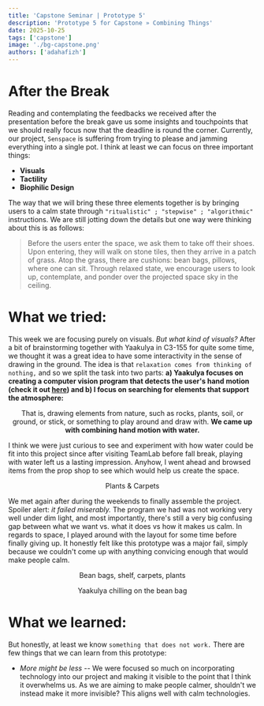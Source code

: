 ```yaml
---
title: 'Capstone Seminar | Prototype 5'
description: 'Prototype 5 for Capstone » Combining Things'
date: 2025-10-25
tags: ['capstone']
image: './bg-capstone.png'
authors: ['adahafizh']
---
```


# After the Break

Reading and contemplating the feedbacks we received after the presentation before the break gave us some insights and touchpoints that we should really focus now that the deadline is round the corner. Currently, our project, `Senspace` is suffering from trying to please and jamming everything into a single pot. I think at least we can focus on three important things:

- **Visuals**
- **Tactility**
- **Biophilic Design**

The way that we will bring these three elements together is by bringing users to a calm state through `"ritualistic" ; "stepwise" ; "algorithmic"` instructions. We are still jotting down the details but one way were thinking about this is as follows:

> Before the users enter the space, we ask them to take off their shoes. Upon entering, they will walk on stone tiles, then they arrive in a patch of grass. Atop the grass, there are cushions: bean bags, pillows, where one can sit. Through relaxed state, we encourage users to look up, contemplate, and ponder over the projected space sky in the ceiling. 

# What we tried:

This week we are focusing purely on visuals. *But what kind of visuals?* After a bit of brainstorming together with Yaakulya in C3-155 for quite some time, we thought it was a great idea to have some interactivity in the sense of drawing in the ground. The idea is that `relaxation comes from thinking of nothing,` and so we split the task into two parts: **a) Yaakulya focuses on creating a computer vision program that detects the user's hand motion (check it out [here](https://invited-health-bf7.notion.site/SenseSpace-Computer-Vision-299d2b58777180c48c3cdbc1ee6fb93b?pvs=143)) and b) I focus on searching for elements that support the atmosphere:**

<div align="center">
    <p>That is, drawing elements from nature, such as rocks, plants, soil, or ground, or stick, or something to play around and draw with. <b>We came up with combining hand motion with water.</b></p>
</div>

I think we were just curious to see and experiment with how water could be fit into this project since after visiting TeamLab before fall break, playing with water left us a lasting impression. Anyhow, I went ahead and browsed items from the prop shop to see which would help us create the space. 

<div align="center">
    <figure>
        <img src="https://i.imgur.com/iD827VU.jpeg" alt=""/>
        <figcaption> Plants & Carpets </figcaption>
    </figure>            
</div>  

We met again after during the weekends to finally assemble the project. Spoiler alert: *it failed miserably.* The program we had was not working very well under dim light, and most importantly, there's still a very big confusing gap between what we want vs. what it does vs how it makes us calm. In regards to space, I played around with the layout for some time before finally giving up. It honestly felt like this prototype was a major fail, simply because we couldn't come up with anything convicing enough that would make people calm. 

<div align="center">
    <figure>
        <img src="https://i.imgur.com/2mz17Jk.jpeg" alt=""/>
        <figcaption> Bean bags, shelf, carpets, plants </figcaption>
    </figure>
    <figure>
        <img src="https://i.imgur.com/dergjbz.jpeg" alt=""/>
        <figcaption> Yaakulya chilling on the bean bag </figcaption>
    </figure>            
</div>  

# What we learned:

But honestly, at least we know `something that does not work.` There are few things that we can learn from this prototype: 

- *More might be less* 
-- We were focused so much on incorporating technology into our project and making it visible to the point that I think it overwhelms us. As we are aiming to make people calmer, shouldn't we instead make it more invisible? This aligns well with calm technologies. 

